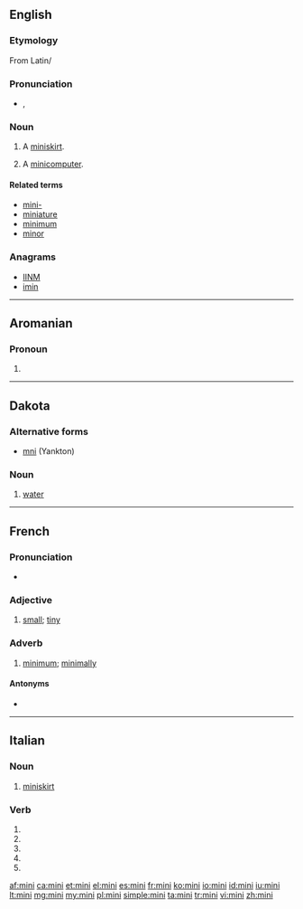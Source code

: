 {{also|Mini|mini-}}
==English==

===Etymology===
From Latin/ {{term|mini-}}

===Pronunciation===
* {{a|UK}} {{IPA|/ˈmɪ.ni/}}, {{X-SAMPA|/"mI.ni/}}

===Noun===
{{en-noun}}

# A [[miniskirt]].
# {{dated}} A [[minicomputer]].

====Related terms====
* [[mini-]]
* [[miniature]]
* [[minimum]]
* [[minor]]

===Anagrams===
* [[IINM#English|IINM]]
* [[imin#English|imin]]

----

==Aromanian==

===Pronoun===
{{head|rup|pronoun}}

# {{alternative form of|mine|lang=rup}}

----

==Dakota==

===Alternative forms===
* [[mni]] (Yankton)

===Noun===
{{head|dak|noun}}

# [[water]]

----

==French==

===Pronunciation===
* {{IPA|/mi.ni/|lang=fr}}

===Adjective===
{{fr-adj}}

# [[small]]; [[tiny]]

===Adverb===
{{fr-adv}}

# {{colloquial|lang=fr}} [[minimum]]; [[minimally]]

====Antonyms====
* {{l|fr|maxi}}

----

==Italian==

===Noun===
{{head|it|noun|g=f}} {{inv}}

# [[miniskirt]]

===Verb===
{{head|it|verb form}}

# {{conjugation of|minare||2|s|pres|ind|lang=it}}
# {{conjugation of|minare||1|s|pres|sub|lang=it}}
# {{conjugation of|minare||2|s|pres|sub|lang=it}}
# {{conjugation of|minare||3|s|pres|sub|lang=it}}
# {{conjugation of|minare||3|s|imp|lang=it}}

[[af:mini]]
[[ca:mini]]
[[et:mini]]
[[el:mini]]
[[es:mini]]
[[fr:mini]]
[[ko:mini]]
[[io:mini]]
[[id:mini]]
[[iu:mini]]
[[lt:mini]]
[[mg:mini]]
[[my:mini]]
[[pl:mini]]
[[simple:mini]]
[[ta:mini]]
[[tr:mini]]
[[vi:mini]]
[[zh:mini]]